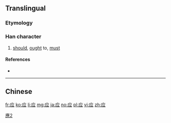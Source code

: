 {{also|應|応}}
==Translingual==
{{ja-forms|[[応]]|应|[[應]]}}{{stroke order|strokes=4}}

===Etymology===
{{Han simp|應|f=倠|t=⺍|f2=心|t2=一}}

===Han character===
{{Han char|rn=53|rad=广|as=04|sn=7|four=|canj=IFM|ids=⿸广⿱⺍一}}

# [[should]], [[ought]] to, [[must]]

====References====
* {{Han ref|kx=0344.051|hdz=20875.140|uh=5E94|ud=24212}}

----

==Chinese==
{{zh-see|應}}

[[Category:CJKV characters simplified differently in Japan and China|應2]]

[[fr:应]]
[[ko:应]]
[[li:应]]
[[mg:应]]
[[ja:应]]
[[no:应]]
[[pl:应]]
[[vi:应]]
[[zh:应]]